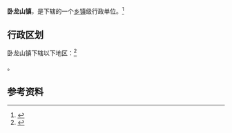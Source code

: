 {{中国乡级行政区|37/08/29/103/000}}

'''卧龙山镇'''，是{{PRC admin/fullname|37/08/29/103/000|3}}下辖的一个[[乡镇|乡镇]]级行政单位。<ref>{{PRC admin/ref sgc|{{PRC admin/parent|37/08/29/103/000}}}}</ref>

== 行政区划 ==

卧龙山镇下辖以下地区：<ref>{{PRC admin/ref sgc|37/08/29/103/000}}</ref>

{{PRC admin/children|37/08/29/103/000}}。

== 参考资料 ==

{{reflist}}

{{行政区划小作品}}
{{PRC admin/navcat|37/08/29/103/000}}